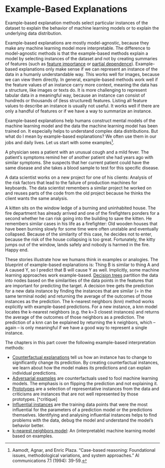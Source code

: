 # Example-Based Explanations {#example-based}

Example-based explanation methods select particular instances of the dataset to explain the behavior of machine learning models or to explain the underlying data distribution.

<!-- *Keywords: example-based explanations, case-based reasoning (CBR), solving by analogy* -->

Example-based explanations are mostly model-agnostic, because they make any machine learning model more interpretable.
The difference to model-agnostic methods is that the example-based methods explain a model by selecting instances of the dataset and not by creating summaries of features (such as [feature importance](#feature-importance) or [partial dependence](#pdp)).
Example-based explanations only make sense if we can represent an instance of the data in a humanly understandable way.
This works well for images, because we can view them directly.
In general, example-based methods work well if the feature values of an instance carry more context, meaning the data has a structure, like images or texts do.
It is more challenging to represent tabular data in a meaningful way, because an instance can consist of hundreds or thousands of (less structured) features.
Listing all feature values to describe an instance is usually not useful.
It works well if there are only a handful of features or if we have a way to summarize an instance.


Example-based explanations help humans construct mental models of the machine learning model and the data the machine learning model has been trained on.
It especially helps to understand complex data distributions.
But what do I mean by example-based explanations?
We often use them in our jobs and daily lives.
Let us start with some examples[^cbr].

A physician sees a patient with an unusual cough and a mild fever.
The patient's symptoms remind her of another patient she had years ago with similar symptoms. 
She suspects that her current patient could have the same disease and she takes a blood sample to test for this specific disease.

A data scientist works on a new project for one of his clients:
Analysis of the risk factors that lead to the failure of production machines for keyboards.
The data scientist remembers a similar project he worked on and reuses parts of the code from the old project because he thinks the client wants the same analysis.

A kitten sits on the window ledge of a burning and uninhabited house. 
The fire department has already arrived and one of the firefighters ponders for a second whether he can risk going into the building to save the kitten.
He remembers similar cases in his life as a firefighter: 
Old wooden houses that have been burning slowly for some time were often unstable and eventually collapsed.
Because of the similarity of this case, he decides not to enter, because the risk of the house collapsing is too great. 
Fortunately, the kitty jumps out of the window, lands safely and nobody is harmed in the fire. Happy end.

These stories illustrate how we humans think in examples or analogies.
The blueprint of example-based explanations is: 
Thing B is similar to thing A and A caused Y, so I predict that B will cause Y as well.
Implicitly, some machine learning approaches work example-based.
[Decision trees](#tree) partition the data into nodes based on the similarities of the data points in the features that are important for predicting the target.
A decision tree gets the prediction for a new data instance by finding the instances that are similar (= in the same terminal node) and returning the average of the outcomes of those instances as the prediction.
The k-nearest neighbors (knn) method works explicitly with example-based predictions. 
For a new instance, a knn model locates the k-nearest neighbors (e.g. the k=3 closest instances) and returns the average of the outcomes of those neighbors as a prediction.
The prediction of a knn can be explained by returning the k neighbors, which -- again -- is only meaningful if we have a good way to represent a single instance.

The chapters in this part cover the following example-based interpretation methods:

- [Counterfactual explanations](#counterfactual) tell us how an instance has to change to significantly change its prediction. 
By creating counterfactual instances, we learn  about how the model makes its predictions and can explain individual predictions.
- [Adversarial examples](#adversarial) are counterfactuals used to fool machine learning models. 
The emphasis is on flipping the prediction and not explaining it. 
- [Prototypes](#proto) are a selection of representative instances from the data and criticisms are instances that are not well represented by those prototypes. [^critique]
- [Influential instances](#influential) are the training data points that were the most influential for the parameters of a prediction model or the predictions themselves. 
Identifying and analysing influential instances helps to find problems with the data, debug the model and understand the model's behavior better.
- [k-nearest neighbors model](#other-interpretable): An (interpretable) machine learning model  based on examples.


[^cbr]: Aamodt, Agnar, and Enric Plaza. "Case-based reasoning: Foundational issues, methodological variations, and system approaches." AI communications 7.1 (1994): 39-59.

